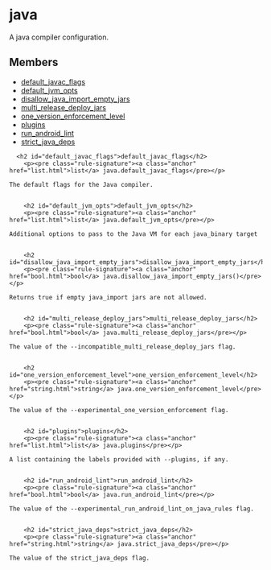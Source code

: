<html devsite>
<head>
  <meta name="project_path" value="/_project.yaml">
  <meta name="book_path" value="/versions/6.3.0/_book.yaml">
</head>
<body>

<h1 class="page-title" id="modules.java">java</h1>

<!-- {% raw %} -->

A java compiler configuration.

<h2>Members</h2>
<ul>
    <li>
    <a href="#default_javac_flags">default_javac_flags</a>
  </li>
      <li>
    <a href="#default_jvm_opts">default_jvm_opts</a>
  </li>
      <li>
    <a href="#disallow_java_import_empty_jars">disallow_java_import_empty_jars</a>
  </li>
      <li>
    <a href="#multi_release_deploy_jars">multi_release_deploy_jars</a>
  </li>
      <li>
    <a href="#one_version_enforcement_level">one_version_enforcement_level</a>
  </li>
      <li>
    <a href="#plugins">plugins</a>
  </li>
      <li>
    <a href="#run_android_lint">run_android_lint</a>
  </li>
      <li>
    <a href="#strict_java_deps">strict_java_deps</a>
  </li>
  </ul>

      <h2 id="default_javac_flags">default_javac_flags</h2>
        <p><pre class="rule-signature"><a class="anchor" href="list.html">list</a> java.default_javac_flags</pre></p>

    The default flags for the Java compiler.


        <h2 id="default_jvm_opts">default_jvm_opts</h2>
        <p><pre class="rule-signature"><a class="anchor" href="list.html">list</a> java.default_jvm_opts</pre></p>

    Additional options to pass to the Java VM for each java_binary target


        <h2 id="disallow_java_import_empty_jars">disallow_java_import_empty_jars</h2>
        <p><pre class="rule-signature"><a class="anchor" href="bool.html">bool</a> java.disallow_java_import_empty_jars()</pre></p>

    Returns true if empty java_import jars are not allowed.


        <h2 id="multi_release_deploy_jars">multi_release_deploy_jars</h2>
        <p><pre class="rule-signature"><a class="anchor" href="bool.html">bool</a> java.multi_release_deploy_jars</pre></p>

    The value of the --incompatible_multi_release_deploy_jars flag.


        <h2 id="one_version_enforcement_level">one_version_enforcement_level</h2>
        <p><pre class="rule-signature"><a class="anchor" href="string.html">string</a> java.one_version_enforcement_level</pre></p>

    The value of the --experimental_one_version_enforcement flag.


        <h2 id="plugins">plugins</h2>
        <p><pre class="rule-signature"><a class="anchor" href="list.html">list</a> java.plugins</pre></p>

    A list containing the labels provided with --plugins, if any.


        <h2 id="run_android_lint">run_android_lint</h2>
        <p><pre class="rule-signature"><a class="anchor" href="bool.html">bool</a> java.run_android_lint</pre></p>

    The value of the --experimental_run_android_lint_on_java_rules flag.


        <h2 id="strict_java_deps">strict_java_deps</h2>
        <p><pre class="rule-signature"><a class="anchor" href="string.html">string</a> java.strict_java_deps</pre></p>

    The value of the strict_java_deps flag.



</body>
</html>

<!-- {% endraw %} -->
